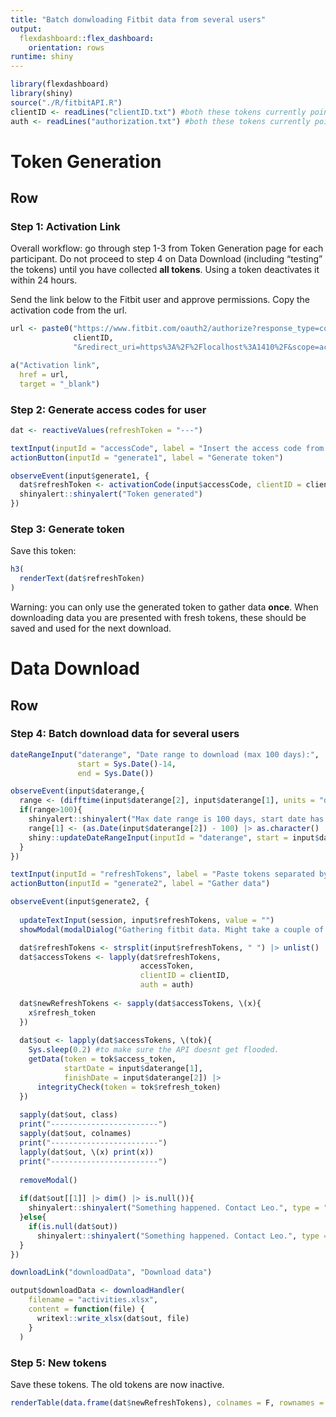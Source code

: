 ```yaml
---
title: "Batch donwloading Fitbit data from several users"
output: 
  flexdashboard::flex_dashboard:
    orientation: rows
runtime: shiny
---
```


```r
library(flexdashboard)
library(shiny)
source("./R/fitbitAPI.R")
clientID <- readLines("clientID.txt") #both these tokens currently point to a temporary fitbit app
auth <- readLines("authorization.txt") #both these tokens currently point to a temporary fitbit app
```

Token Generation
=====================================  

Row {data-height=400}
-----------------------------------------------------------------------

### Step 1: Activation Link

Overall workflow: go through step 1-3 from Token Generation page for each participant. Do not proceed to step 4 on Data Download (including "testing" the tokens) until you have collected **all tokens**. Using a token deactivates it within 24 hours.

Send the link below to the Fitbit user and approve permissions. Copy the activation code from the url.

```r
url <- paste0("https://www.fitbit.com/oauth2/authorize?response_type=code&client_id=",
              clientID,
              "&redirect_uri=https%3A%2F%2Flocalhost%3A1410%2F&scope=activity%20heartrate%20sleep&expires_in=604800")

a("Activation link", 
  href = url, 
  target = "_blank")  
```

### Step 2: Generate access codes for user

```r
dat <- reactiveValues(refreshToken = "---")

textInput(inputId = "accessCode", label = "Insert the access code from the url")
actionButton(inputId = "generate1", label = "Generate token")

observeEvent(input$generate1, {
  dat$refreshToken <- activationCode(input$accessCode, clientID = clientID, auth = auth)
  shinyalert::shinyalert("Token generated")
})
```

### Step 3: Generate token

Save this token:

```r
h3(
  renderText(dat$refreshToken)
)
```

Warning: you can only use the generated token to gather data **once**. When downloading data you are presented with fresh tokens, these should be saved and used for the next download.

Data Download
=====================================  

Row {data-height=400}
-----------------------------------------------------------------------

### Step 4: Batch download data for several users

```r
dateRangeInput("daterange", "Date range to download (max 100 days):",
               start = Sys.Date()-14,
               end = Sys.Date())

observeEvent(input$daterange,{
  range <- (difftime(input$daterange[2], input$daterange[1], units = "days")) |> as.numeric()
  if(range>100){
    shinyalert::shinyalert("Max date range is 100 days, start date has been changed", type = "warning")
    range[1] <- (as.Date(input$daterange[2]) - 100) |> as.character()
    shiny::updateDateRangeInput(inputId = "daterange", start = input$daterange[2]-100)
  }
})

textInput(inputId = "refreshTokens", label = "Paste tokens separated by space")
actionButton(inputId = "generate2", label = "Gather data")

observeEvent(input$generate2, {
  
  updateTextInput(session, input$refreshTokens, value = "")
  showModal(modalDialog("Gathering fitbit data. Might take a couple of minutes!", footer=NULL))

  dat$refreshTokens <- strsplit(input$refreshTokens, " ") |> unlist()
  dat$accessTokens <- lapply(dat$refreshTokens, 
                             accessToken, 
                             clientID = clientID,
                             auth = auth)
  
  dat$newRefreshTokens <- sapply(dat$accessTokens, \(x){
    x$refresh_token
  })
  
  dat$out <- lapply(dat$accessTokens, \(tok){
    Sys.sleep(0.2) #to make sure the API doesnt get flooded.
    getData(token = tok$access_token,
            startDate = input$daterange[1], 
            finishDate = input$daterange[2]) |>
      integrityCheck(token = tok$refresh_token)
  })
  
  sapply(dat$out, class)
  print("------------------------")
  sapply(dat$out, colnames)
  print("------------------------")
  lapply(dat$out, \(x) print(x))
  print("------------------------")
  
  removeModal()
  
  if(dat$out[[1]] |> dim() |> is.null()){
    shinyalert::shinyalert("Something happened. Contact Leo.", type = "error")
  }else{
    if(is.null(dat$out))
      shinyalert::shinyalert("Something happened. Contact Leo.", type = "error")
  }
})
```

```r
downloadLink("downloadData", "Download data")
```

```r
output$downloadData <- downloadHandler(
    filename = "activities.xlsx",
    content = function(file) {
      writexl::write_xlsx(dat$out, file)
    }
  )
```

### Step 5: New tokens

Save these tokens. The old tokens are now inactive.

```r
renderTable(data.frame(dat$newRefreshTokens), colnames = F, rownames = F)
```

